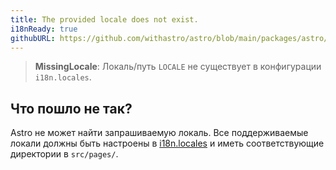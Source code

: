 ```yaml
---
title: The provided locale does not exist.
i18nReady: true
githubURL: https://github.com/withastro/astro/blob/main/packages/astro/src/core/errors/errors-data.ts
---
```


> **MissingLocale**: Локаль/путь `LOCALE` не существует в конфигурации `i18n.locales`.

## Что пошло не так?

Astro не может найти запрашиваемую локаль. Все поддерживаемые локали должны быть настроены в [i18n.locales](/ru/reference/configuration-reference/#i18nlocales) и иметь соответствующие директории в `src/pages/`.
